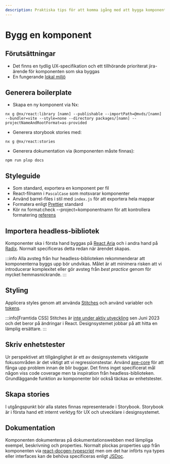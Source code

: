 ```yaml
---
description: Praktiska tips för att komma igång med att bygga komponenter
---
```


# Bygg en komponent

## Förutsättningar

- Det finns en tydlig UX-specifikation och ett tillhörande prioriterat jira-ärende för komponenten som ska byggas
- En fungerande [lokal miljö](local-setup)

## Generera boilerplate

- Skapa en ny komponent via Nx:

```shell
nx g @nx/react:library [namn] --publishable --importPath=@mvds/[namn] --bundler=vite --style=none --directory packages/[namn] --projectNameAndRootFormat=as-provided
```

- Generera storybook stories med:

```shell
nx g @nx/react:stories
```

- Generera dokumentation via (komponenten måste finnas):

```shell
npm run plop docs
```

## Styleguide

- Som standard, exportera en komponent per fil
- React-filnamn i `PascalCase` som motsvarar komponenter
- Använd barrel-files i stil med `index.js` för att exportera hela mappar
- Formatera enligt [Prettier](https://prettier.io/) standard
- Kör nx format:check --project=komponentnamn för att kontrollera formatering [referens](https://nx.dev/nx-api/nx/documents/format-check)

## Importera headless-bibliotek

Komponenter ska i första hand byggas på [React Aria](https://react-spectrum.adobe.com/react-aria/getting-started.html)
och i andra hand på [Radix](https://www.radix-ui.com/primitives/docs/overview/introduction). Normalt specificeras detta
redan när ärendet skapas.

:::info
Alla avsteg från hur headless-biblioteken rekommenderar att komponenterna byggs upp bör undvikas. Målet är att minimera
risken att vi introducerar komplexitet eller gör avsteg från _best practice_ genom för mycket hemmasnickrande.
:::

## Styling

Applicera styles genom att använda [Stitches](https://stitches.dev/) och använd variabler och [tokens](../../basics/tokens).

:::info[Framtida CSS]
Stitches är [inte under aktiv utveckling](https://github.com/stitchesjs/stitches/discussions/1149#discussioncomment-6223090) sen
Juni 2023 och det beror på ändringar i React. Designsystemet jobbar på att hitta en lämplig ersättare.
:::

## Skriv enhetstester

Ur perspektivet att tillgänglighet är ett av designsystemets viktigaste fokusområden är det viktigt att vi regressionstestar.
Använd [axe-core](https://github.com/dequelabs/axe-core) för att fånga upp problem innan de blir buggar. Det finns inget
specificerat mål någon viss code coverage men ta inspiration från headless-biblioteken. Grundläggande funktion av komponenter
bör också täckas av enhetstester.

## Skapa stories

I utgångspunkt bör alla states finnas representerade i Storybook. Storybook är i första hand ett internt verktyg för
UX och utvecklare i designsystemet.

## Dokumentation

Komponenten dokumenteras på dokumentationswebben med lämpliga exempel, beskrivning och properties. Normalt plockas
properties upp från komponenten via [react-docgen-typescript](https://github.com/styleguidist/react-docgen-typescript)
men om det har införts nya types eller interfaces kan de behöva specificeras enligt [JSDoc](https://jsdoc.app/).
